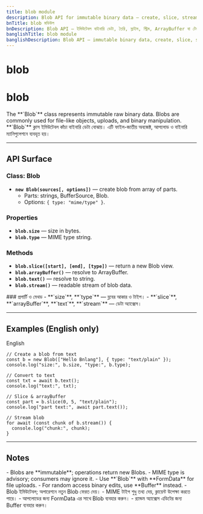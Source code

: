 ```yaml
---
title: blob module
description: Blob API for immutable binary data — create, slice, stream, and convert to ArrayBuffer or text. Useful for files and uploads.
bnTitle: blob মডিউল
bnDescription: Blob API — ইমিউটেবল বাইনারি ডেটা, তৈরি, স্লাইস, স্ট্রিম, ArrayBuffer বা টেক্সটে কনভার্ট; ফাইল ও আপলোডে উপযোগী।
banglishTitle: blob module
banglishDescription: Blob API — immutable binary data, create, slice, stream, convert to ArrayBuffer or text; useful for files & uploads.
---
```


# <I18nEnglish>blob</I18nEnglish>
# <I18nBangla>blob</I18nBangla>


<I18nEnglish>
The **`Blob`** class represents immutable raw binary data. Blobs are commonly used for file-like objects, uploads, and binary manipulation.
</I18nEnglish>

<I18nBangla>
**`Blob`** ক্লাস ইমিউটেবল কাঁচা বাইনারি ডেটা বোঝায়। এটি ফাইল-জাতীয় অবজেক্ট, আপলোড ও বাইনারি ম্যানিপুলেশনে ব্যবহৃত হয়।
</I18nBangla>



---

## API Surface

<I18nEnglish>

### Class: Blob
- **`new Blob(sources[, options])`** — create blob from array of parts.  
  - Parts: strings, BufferSource, Blob.  
  - Options: `{ type: "mime/type" }`.  

### Properties
- **`blob.size`** — size in bytes.  
- **`blob.type`** — MIME type string.  

### Methods
- **`blob.slice([start], [end], [type])`** — return a new Blob view.  
- **`blob.arrayBuffer()`** — resolve to ArrayBuffer.  
- **`blob.text()`** — resolve to string.  
- **`blob.stream()`** — readable stream of blob data.  

</I18nEnglish>

<I18nBangla>
### প্রপার্টি ও মেথড
- **`size`**, **`type`** — ব্লবের আকার ও টাইপ।  
- **`slice`**, **`arrayBuffer`**, **`text`**, **`stream`** — ডেটা অ্যাক্সেস।  
</I18nBangla>



---

## Examples (English only)

<Tabs defaultValue="english" className="w-full">
  <TabsList>
    <TabsTrigger value="english">English</TabsTrigger>
  </TabsList>

  <TabsContent value="english">

```bnl
// Create a blob from text
const b = new Blob(["Hello Bnlang"], { type: "text/plain" });
console.log("size:", b.size, "type:", b.type);

// Convert to text
const txt = await b.text();
console.log("text:", txt);

// Slice & arrayBuffer
const part = b.slice(0, 5, "text/plain");
console.log("part text:", await part.text());

// Stream blob
for await (const chunk of b.stream()) {
  console.log("chunk:", chunk);
}
```
  </TabsContent>
</Tabs>

---

## Notes

<I18nEnglish>
- Blobs are **immutable**; operations return new Blobs.  
- MIME type is advisory; consumers may ignore it.  
- Use **`Blob`** with **FormData** for file uploads.  
- For random access binary edits, use **Buffer** instead.  
</I18nEnglish>

<I18nBangla>
- Blob ইমিউটেবল; অপারেশনে নতুন Blob ফেরত দেয়।  
- MIME টাইপ শুধু তথ্য দেয়, ক্লায়েন্ট উপেক্ষা করতে পারে।  
- আপলোডের জন্য FormData এর সাথে Blob ব্যবহার করুন।  
- র‍্যান্ডম অ্যাক্সেস এডিটের জন্য Buffer ব্যবহার করুন।  
</I18nBangla>



